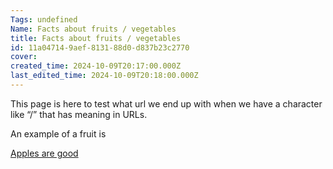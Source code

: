 ```yaml
---
Tags: undefined
Name: Facts about fruits / vegetables
title: Facts about fruits / vegetables
id: 11a04714-9aef-8131-88d0-d837b23c2770
cover: 
created_time: 2024-10-09T20:17:00.000Z
last_edited_time: 2024-10-09T20:18:00.000Z
---
```




This page is here to test what url we end up with when we have a character like “/” that has meaning in URLs.


An example of a fruit is 


[Apples are good](/Has%2520inline%2520db/Database/Apples%2520are%2520good)

